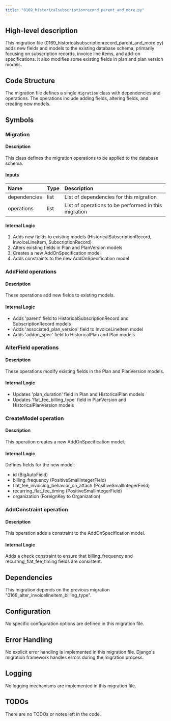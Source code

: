 ```yaml
---
title: "0169_historicalsubscriptionrecord_parent_and_more.py"
---
```


## High-level description
This migration file (0169_historicalsubscriptionrecord_parent_and_more.py) adds new fields and models to the existing database schema, primarily focusing on subscription records, invoice line items, and add-on specifications. It also modifies some existing fields in plan and plan version models.

## Code Structure
The migration file defines a single `Migration` class with dependencies and operations. The operations include adding fields, altering fields, and creating new models.

## Symbols

### Migration
#### Description
This class defines the migration operations to be applied to the database schema.

#### Inputs
| Name | Type | Description |
|:-----|:-----|:------------|
| dependencies | list | List of dependencies for this migration |
| operations | list | List of operations to be performed in this migration |

#### Internal Logic
1. Adds new fields to existing models (HistoricalSubscriptionRecord, InvoiceLineItem, SubscriptionRecord)
2. Alters existing fields in Plan and PlanVersion models
3. Creates a new AddOnSpecification model
4. Adds constraints to the new AddOnSpecification model

### AddField operations
#### Description
These operations add new fields to existing models.

#### Internal Logic
- Adds 'parent' field to HistoricalSubscriptionRecord and SubscriptionRecord models
- Adds 'associated_plan_version' field to InvoiceLineItem model
- Adds 'addon_spec' field to HistoricalPlan and Plan models

### AlterField operations
#### Description
These operations modify existing fields in the Plan and PlanVersion models.

#### Internal Logic
- Updates 'plan_duration' field in Plan and HistoricalPlan models
- Updates 'flat_fee_billing_type' field in PlanVersion and HistoricalPlanVersion models

### CreateModel operation
#### Description
This operation creates a new AddOnSpecification model.

#### Internal Logic
Defines fields for the new model:
- id (BigAutoField)
- billing_frequency (PositiveSmallIntegerField)
- flat_fee_invoicing_behavior_on_attach (PositiveSmallIntegerField)
- recurring_flat_fee_timing (PositiveSmallIntegerField)
- organization (ForeignKey to Organization)

### AddConstraint operation
#### Description
This operation adds a constraint to the AddOnSpecification model.

#### Internal Logic
Adds a check constraint to ensure that billing_frequency and recurring_flat_fee_timing fields are consistent.

## Dependencies
This migration depends on the previous migration "0168_alter_invoicelineitem_billing_type".

## Configuration
No specific configuration options are defined in this migration file.

## Error Handling
No explicit error handling is implemented in this migration file. Django's migration framework handles errors during the migration process.

## Logging
No logging mechanisms are implemented in this migration file.

## TODOs
There are no TODOs or notes left in the code.